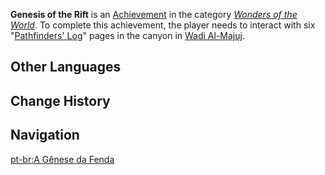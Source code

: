 {{Achievement Infobox
|title        = 
|id           = 81300
|order id     = 1287
|category     = Wonders of the World
|description  = Discover the truth behind the destruction of the Eremite investigative expedition to Gurabad.
|requirements = Collect six "[[Pathfinders' Log]]" pages.
|primogems    = 5
|tracking     = 
|topic        = 
|type         = Exploration
|hidden       = 1
|set          = 
|tier         = 
|tiers_total  = 
}}
'''Genesis of the Rift''' is an [[Achievement]] in the category ''[[Wonders of the World]]''. To complete this achievement, the player needs to interact with six "[[Pathfinders' Log]]" pages in the canyon in [[Wadi Al-Majuj]].
<!--
==Gameplay Notes==
* 

==Trivia==
* 

==Gallery==
{{Preview
|size=300px
|file=
|caption=
}}

==Video Guides==
{{EVT
|video1   = 
|caption1 = 
}}
-->
==Other Languages==
{{Other Languages
|en      = Genesis of the Rift
|zhs     = 分歧的原点
|zhs_rm  = Fēnqí de Yuándiǎn
|zht     = 分歧的原點
|zht_rm  = Fēnqí de Yuándiǎn
|zh_tl   = 
|ja      = 分かれの原点
|ja_rm   = Wakare no Genten
|ja_tl   = Genesis of the Division
|ko      = 어긋난 원점
|ko_tl   = Misaligned Starting Point
|es      = El origen de la disputa
|es_tl   = The Origin of the Dispute
|fr      = Origine de la divergence
|fr_tl   = Origin of the Divergence
|ru      = Происхождение дивергенции
|ru_tl   = Origin of the Divergence
|th      = จุดกำเนิดของความแตกแยก
|th_rm   = 
|th_tl   = 
|vi      = Nguồn Gốc Của Sự Bất Đồng
|vi_tl   = 
|de      = Der Ursprung der Divergenz
|de_tl   = 
|id      = Asal-usul Perselisihan
|id_tl   = Origin of the Dispute
|pt      = A Gênese da Fenda
|pt_tl   = 
|tr      = Yarığın Başlangıcı
|tr_tl   = 
|it      = Genesi della Faglia
|it_tl   = Genesis of the Fault
}}

==Change History==
{{Change History|3.4}}
<!--
==References==
{{Reflist}}
-->
==Navigation==
{{Achievement Navbox}}

[[pt-br:A Gênese da Fenda]]